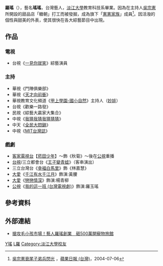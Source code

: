 {{主條目消歧義|本條目是介紹[[台灣|台灣]]女[[演員|演員]]'''瑤瑤'''，關於其它與“瑤瑤”相同藝名的人，请参看'''[[瑤瑤|瑤瑤]]'''。}}
{{Otheruses|other=名为羅瑶的其他人物|羅瑶 (嘉靖進士)}}
{{blpsources|time=2020-04-10}}
{{藝人
| 姓名 = 羅瑤
| 類型 = 女藝人
| 圖片 = 
| 圖片尺寸 = 
| 圖片簡介 = 
| 原名 = 羅瑤
| 外文名 = 
| 外文 = 
| 羅馬拼音 = 
| 英文名 = 
| 綽號 = 瑤瑤
| 國籍 = {{ROC}}
| 民族 =
| 籍貫 =
| 出生日期 = {{Birth_date_and_age|1982|8|23}}
| 出生地點 = {{TWN}}
| 職業 = [[演員|演員]]
| 語言 = 
| 教育程度 = [[淡江大學|淡江大學]]教育科技學系
| 宗教信仰 = 
| 配偶 =
| 音樂類型 = 
| 演奏樂器 = 
| 出生地 = {{TWN}}
| 出道作 = 
| 出道日期 = 
| 代表作 = 
| 活躍年代 = 
| 唱片公司 = 
| 經紀公司 = 越華整合傳播有限公司
| 網站 =  [https://www.facebook.com/yo.lo.50 臉書]
| 相關團體 = 
| 獎項 = 
| IMDb = 
}}

'''羅瑤'''（{{bd|1982年|8月23日||}}），藝名'''瑤瑤'''，台灣藝人，[[淡江大學|淡江大學]]教育科技系畢業。因為在主持人[[吳宗憲|吳宗憲]]所開設的甜品店「糖朝」打工而被發掘，成為旗下「[[吳宗憲#娛樂媒體|憲憲家族]]」成員<ref name="子弟兵閃光">[https://tw.appledaily.com/finance/daily/20040706/21059565/ 吳宗憲衰尾子弟兵閃光] {{Wayback|url=https://tw.appledaily.com/finance/daily/20040706/21059565/ |date=20200526103012 }}，[[蘋果日報_(台灣)|蘋果日報 (台灣)]]，2004-07-06</ref>。因活潑的個性與甜美的外表，使其很快在各大綜藝節目中出現。

== 作品 ==
===電視===
*台視《[[綜藝最愛憲|一見你就笑]]》綜藝演員
===主持===
*華視《鬥陣俱樂部》
*華視《[[天才衝衝衝|天才向前衝]]》
*華視教育文化頻道《[[甲上學園-國小自然|甲上學園-國小自然]]》主持人（[[妙娃|妙娃]]）
*台視《歡樂一路發》
*民視《綜藝大贏家大集合》
*中視《[[我猜我猜我猜猜猜|我猜我猜我猜猜猜]]》
*中天《[[全民大悶鍋|全民大悶鍋]]》
*中視《[[MIT台灣誌|MIT台灣誌]]》

===戲劇===
*[[客家電視台|客家電視台]]【[[菸田少年|菸田少年]]】～飾《秋菊》～後在[[公視|公視]]重播
*[[台視|台視]]/三立都會台《[[王子變青蛙|王子變青蛙]]》（客串演出）
*三立台灣台《[[幸福白馬里|幸福白馬里]]》飾《林嘉慧》
*[[大愛|大愛]]《[[千江有水千江月_(大愛劇場)|千江有水千江月]]》飾演:黃腰
*[[大愛|大愛]]《[[戀戀情深_(大愛劇場)|戀戀情深]]》飾演:楊青柳
*[[公視|公視]]《[[我的這一班_(台灣電視劇)|我的這一班 (台灣電視劇)]]》飾演:羅玉瑤

==參考資料==
{{reflist|30em}}

==外部連結==
*[http://www.setn.com/News.aspx?NewsID=52501 搶攻毛小孩市場！藝人羅瑤創業　砸500萬開寵物旅館] {{Wayback|url=http://www.setn.com/News.aspx?NewsID=52501 |date=20161121170655 }}

[[Category:羅姓|Y瑤]]
[[Category:客家裔臺灣人|L羅]]
[[Category:淡江大學校友|Category:淡江大學校友]]